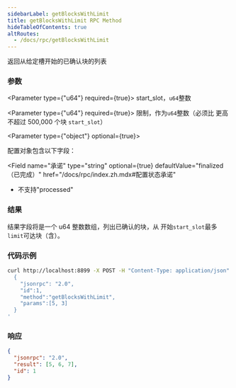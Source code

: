 ```yaml
---
sidebarLabel: getBlocksWithLimit
title: getBlocksWithLimit RPC Method
hideTableOfContents: true
altRoutes:
  - /docs/rpc/getBlocksWithLimit
---
```


返回从给定槽开始的已确认块的列表


<DocSideBySide>

<DocLeftSide>

### 参数

<Parameter type={"u64"} required={true}>
  start_slot，`u64`整数
</Parameter>

<Parameter type={"u64"} required={true}>
  限制，作为`u64`整数（必须比 更高不超过 500,000 个块 `start_slot`）
</Parameter>

<Parameter type={"object"} optional={true}>

  配置对象包含以下字段：


  <Field
  name="承诺"
  type="string"
  optional={true}
  defaultValue="finalized（已完成）"
  href="/docs/rpc/index.zh.mdx#配置状态承诺"
>

- 不支持"processed"

</Field>

</Parameter>

### 结果

  结果字段将是一个 u64 整数数组，列出已确认的块，从 开始`start_slot`最多`limit`可达块（含）。

</DocLeftSide>

<DocRightSide>

### 代码示例

```bash
curl http://localhost:8899 -X POST -H "Content-Type: application/json" -d '
  {
    "jsonrpc": "2.0",
    "id":1,
    "method":"getBlocksWithLimit",
    "params":[5, 3]
  }
'
```

### 响应

```json
{
  "jsonrpc": "2.0",
  "result": [5, 6, 7],
  "id": 1
}
```

</DocRightSide>
</DocSideBySide>

